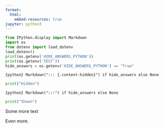 ```yaml
---
format:
  html:
    embed-resources: true
jupyter: python3
---
```


```python
from IPython.display import Markdown
import os
from dotenv import load_dotenv
load_dotenv()
print(os.getenv('HIDE_ANSWERS_PYTHON'))
print(os.getenv('TEST'))
hide_answers = os.getenv('HIDE_ANSWERS_PYTHON') == "True"
```

`{python} Markdown("::: {.content-hidden}") if hide_answers else None`

```python
print("Hidden")
```

`{python} Markdown(":::") if hide_answers else None`

```python
print("Shown")
```

Some more text

Even more.
